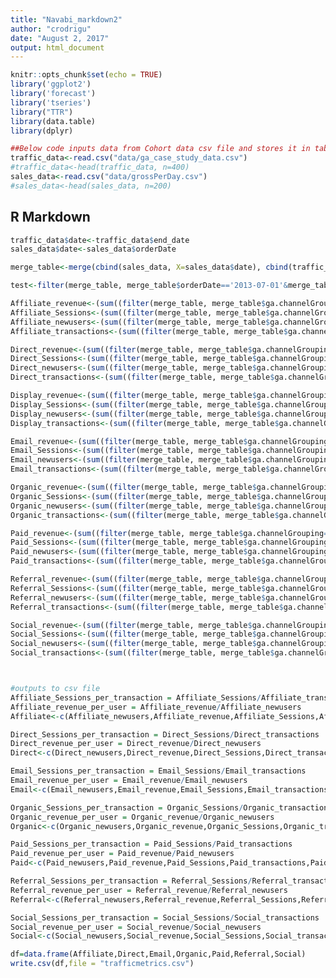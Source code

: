 ```yaml
---
title: "Navabi_markdown2"
author: "crodrigu"
date: "August 2, 2017"
output: html_document
---
```


```r
knitr::opts_chunk$set(echo = TRUE)
library('ggplot2')
library('forecast')
library('tseries')
library("TTR")
library(data.table)
library(dplyr)

##Below code inputs data from Cohort data csv file and stores it in table cus_data
traffic_data<-read.csv("data/ga_case_study_data.csv")
#traffic_data<-head(traffic_data, n=400)
sales_data<-read.csv("data/grossPerDay.csv")
#sales_data<-head(sales_data, n=200)

```

## R Markdown



```r

traffic_data$date<-traffic_data$end_date
sales_data$date<-sales_data$orderDate

merge_table<-merge(cbind(sales_data, X=sales_data$date), cbind(traffic_data, variable=traffic_data$date), allow.cartesian = FALSE)

test<-filter(merge_table, merge_table$orderDate=='2013-07-01'&merge_table$ga.medium=="affiliate")

Affiliate_revenue<-(sum((filter(merge_table, merge_table$ga.channelGrouping=='Affiliates'&merge_table$ï..CustomerType=='Returning Customer Order'))$ga.transactionRevenue))
Affiliate_Sessions<-(sum((filter(merge_table, merge_table$ga.channelGrouping=='Affiliates'&merge_table$ï..CustomerType=='Returning Customer Order'))$ga.sessions))
Affiliate_newusers<-(sum((filter(merge_table, merge_table$ga.channelGrouping=='Affiliates'&merge_table$ï..CustomerType=='Returning Customer Order'))$ga.newUsers))
Affiliate_transactions<-(sum((filter(merge_table, merge_table$ga.channelGrouping=='Affiliates'&merge_table$ï..CustomerType=='Returning Customer Order'))$ga.transactions))

Direct_revenue<-(sum((filter(merge_table, merge_table$ga.channelGrouping=='Direct'&merge_table$ï..CustomerType=='Returning Customer Order'))$ga.transactionRevenue))
Direct_Sessions<-(sum((filter(merge_table, merge_table$ga.channelGrouping=='Direct'&merge_table$ï..CustomerType=='Returning Customer Order'))$ga.sessions))
Direct_newusers<-(sum((filter(merge_table, merge_table$ga.channelGrouping=='Direct'&merge_table$ï..CustomerType=='Returning Customer Order'))$ga.newUsers))
Direct_transactions<-(sum((filter(merge_table, merge_table$ga.channelGrouping=='Direct'&merge_table$ï..CustomerType=='Returning Customer Order'))$ga.transactions))

Display_revenue<-(sum((filter(merge_table, merge_table$ga.channelGrouping=='Display'&merge_table$ï..CustomerType=='Returning Customer Order'))$ga.transactionRevenue))
Display_Sessions<-(sum((filter(merge_table, merge_table$ga.channelGrouping=='Display'&merge_table$ï..CustomerType=='Returning Customer Order'))$ga.sessions))
Display_newusers<-(sum((filter(merge_table, merge_table$ga.channelGrouping=='Display'&merge_table$ï..CustomerType=='Returning Customer Order'))$ga.newUsers))
Display_transactions<-(sum((filter(merge_table, merge_table$ga.channelGrouping=='Display'&merge_table$ï..CustomerType=='Returning Customer Order'))$ga.transactions))

Email_revenue<-(sum((filter(merge_table, merge_table$ga.channelGrouping=='Email'&merge_table$ï..CustomerType=='Returning Customer Order'))$ga.transactionRevenue))
Email_Sessions<-(sum((filter(merge_table, merge_table$ga.channelGrouping=='Email'&merge_table$ï..CustomerType=='Returning Customer Order'))$ga.sessions))
Email_newusers<-(sum((filter(merge_table, merge_table$ga.channelGrouping=='Email'&merge_table$ï..CustomerType=='Returning Customer Order'))$ga.newUsers))
Email_transactions<-(sum((filter(merge_table, merge_table$ga.channelGrouping=='Email'&merge_table$ï..CustomerType=='Returning Customer Order'))$ga.transactions))

Organic_revenue<-(sum((filter(merge_table, merge_table$ga.channelGrouping=='Organic Search'&merge_table$ï..CustomerType=='Returning Customer Order'))$ga.transactionRevenue))
Organic_Sessions<-(sum((filter(merge_table, merge_table$ga.channelGrouping=='Organic Search'&merge_table$ï..CustomerType=='Returning Customer Order'))$ga.sessions))
Organic_newusers<-(sum((filter(merge_table, merge_table$ga.channelGrouping=='Organic Search'&merge_table$ï..CustomerType=='Returning Customer Order'))$ga.newUsers))
Organic_transactions<-(sum((filter(merge_table, merge_table$ga.channelGrouping=='Organic Search'&merge_table$ï..CustomerType=='Returning Customer Order'))$ga.transactions))

Paid_revenue<-(sum((filter(merge_table, merge_table$ga.channelGrouping=='Paid Search'&merge_table$ï..CustomerType=='Returning Customer Order'))$ga.transactionRevenue))
Paid_Sessions<-(sum((filter(merge_table, merge_table$ga.channelGrouping=='Paid Search'&merge_table$ï..CustomerType=='Returning Customer Order'))$ga.sessions))
Paid_newusers<-(sum((filter(merge_table, merge_table$ga.channelGrouping=='Paid Search'&merge_table$ï..CustomerType=='Returning Customer Order'))$ga.newUsers))
Paid_transactions<-(sum((filter(merge_table, merge_table$ga.channelGrouping=='Paid Search'&merge_table$ï..CustomerType=='Returning Customer Order'))$ga.transactions))

Referral_revenue<-(sum((filter(merge_table, merge_table$ga.channelGrouping=='Referral'&merge_table$ï..CustomerType=='Returning Customer Order'))$ga.transactionRevenue))
Referral_Sessions<-(sum((filter(merge_table, merge_table$ga.channelGrouping=='Referral'&merge_table$ï..CustomerType=='Returning Customer Order'))$ga.sessions))
Referral_newusers<-(sum((filter(merge_table, merge_table$ga.channelGrouping=='Referral'&merge_table$ï..CustomerType=='Returning Customer Order'))$ga.newUsers))
Referral_transactions<-(sum((filter(merge_table, merge_table$ga.channelGrouping=='Referral'&merge_table$ï..CustomerType=='Returning Customer Order'))$ga.transactions))

Social_revenue<-(sum((filter(merge_table, merge_table$ga.channelGrouping=='Social'&merge_table$ï..CustomerType=='Returning Customer Order'))$ga.transactionRevenue))
Social_Sessions<-(sum((filter(merge_table, merge_table$ga.channelGrouping=='Social'&merge_table$ï..CustomerType=='Returning Customer Order'))$ga.sessions))
Social_newusers<-(sum((filter(merge_table, merge_table$ga.channelGrouping=='Social'&merge_table$ï..CustomerType=='Returning Customer Order'))$ga.newUsers))
Social_transactions<-(sum((filter(merge_table, merge_table$ga.channelGrouping=='Social'&merge_table$ï..CustomerType=='Returning Customer Order'))$ga.transactions))




```
   
      
      
```r

#outputs to csv file
Affiliate_Sessions_per_transaction = Affiliate_Sessions/Affiliate_transactions
Affiliate_revenue_per_user = Affiliate_revenue/Affiliate_newusers
Affiliate<-c(Affiliate_newusers,Affiliate_revenue,Affiliate_Sessions,Affiliate_transactions,Affiliate_revenue_per_user,Affiliate_Sessions_per_transaction)

Direct_Sessions_per_transaction = Direct_Sessions/Direct_transactions
Direct_revenue_per_user = Direct_revenue/Direct_newusers
Direct<-c(Direct_newusers,Direct_revenue,Direct_Sessions,Direct_transactions,Direct_revenue_per_user,Direct_Sessions_per_transaction)

Email_Sessions_per_transaction = Email_Sessions/Email_transactions
Email_revenue_per_user = Email_revenue/Email_newusers
Email<-c(Email_newusers,Email_revenue,Email_Sessions,Email_transactions,Email_revenue_per_user,Email_Sessions_per_transaction)

Organic_Sessions_per_transaction = Organic_Sessions/Organic_transactions
Organic_revenue_per_user = Organic_revenue/Organic_newusers
Organic<-c(Organic_newusers,Organic_revenue,Organic_Sessions,Organic_transactions,Organic_revenue_per_user,Organic_Sessions_per_transaction)

Paid_Sessions_per_transaction = Paid_Sessions/Paid_transactions
Paid_revenue_per_user = Paid_revenue/Paid_newusers
Paid<-c(Paid_newusers,Paid_revenue,Paid_Sessions,Paid_transactions,Paid_revenue_per_user,Paid_Sessions_per_transaction)

Referral_Sessions_per_transaction = Referral_Sessions/Referral_transactions
Referral_revenue_per_user = Referral_revenue/Referral_newusers
Referral<-c(Referral_newusers,Referral_revenue,Referral_Sessions,Referral_transactions,Referral_revenue_per_user,Referral_Sessions_per_transaction)

Social_Sessions_per_transaction = Social_Sessions/Social_transactions
Social_revenue_per_user = Social_revenue/Social_newusers
Social<-c(Social_newusers,Social_revenue,Social_Sessions,Social_transactions,Social_revenue_per_user,Social_Sessions_per_transaction)

df=data.frame(Affiliate,Direct,Email,Organic,Paid,Referral,Social)
write.csv(df,file = "trafficmetrics.csv")



```

      